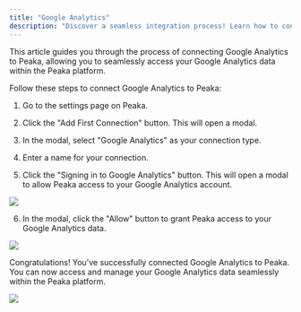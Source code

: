 ```yaml
---
title: "Google Analytics"
description: "Discover a seamless integration process! Learn how to connect Google Analytics to Peaka effortlessly for streamlined transactions."
---
```


This article guides you through the process of connecting Google Analytics to Peaka, allowing you to seamlessly access your Google Analytics data within the Peaka platform.

Follow these steps to connect Google Analytics to Peaka:

1. Go to the settings page on Peaka.

2. Click the "Add First Connection" button. This will open a modal.

3. In the modal, select "Google Analytics" as your connection type.

4. Enter a name for your connection.

5. Click the "Signing in to Google Analytics" button. This will open a modal to allow Peaka access to your Google Analytics account.

<img src="images/integrations/google-analytics-1.png" />

6. In the modal, click the "Allow" button to grant Peaka access to your Google Analytics data.

<img src="images/integrations/google-analytics-2.png" />

Congratulations! You've successfully connected Google Analytics to Peaka. You can now access and manage your Google Analytics data seamlessly within the Peaka platform.

<img src="images/integrations/google-analytics-3.png" />
